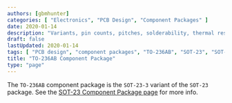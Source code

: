 ```yaml
---
authors: [gbmhunter]
categories: [ "Electronics", "PCB Design", "Component Packages" ]
date: 2020-01-14
description: "Variants, pin counts, pitches, solderability, thermal resistances, dimensions, land patterns, 3D models and more info for the TO-236AB component package."
draft: false
lastUpdated: 2020-01-14
tags: [ "PCB design", "component packages", "TO-236AB", "SOT-23", "SOT-23-3" ]
title: "TO-236AB Component Package"
type: "page"
---
```



The `TO-236AB` component package is the `SOT-23-3` variant of the `SOT-23` package. See the [SOT-23 Component Package page](/pcb-design/component-packages/sot-23-component-package) for more info.
